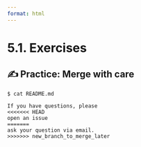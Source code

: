 ```yaml
---
format: html
---
```


<script src='../../src/quiz.js'></script>

# 5.1. Exercises

## ✍️ Practice: Merge with care

```
$ cat README.md

If you have questions, please
<<<<<<< HEAD
open an issue
=======
ask your question via email.
>>>>>>> new_branch_to_merge_later
```

<div id='mcq1'></div>
<script>
    generateQuiz(
        'mcq1',
        'Question 1',
        'Imagine you want to fix a merge conflict in <code>README.md</code> file. What do you have to do if you are working with the terminal and you want to write a different text for this merge conflict (i.e., neither of changes is satisfactory for you)?',
        {
        'You should delete everything between <code> <<<<<<< </code> and <code> ======= </code> and leave the remaining text': '',
        'You should delete everything between <code> ======= </code> and <code> >>>>>>> </code> and leave the remaining text': '',
        'You should delete everything between <code> <<<<<<< </code> and <code> >>>>>>> </code> and add the text you want instead': '',
        },
        'You should delete everything between <code> <<<<<<< </code> and <code> >>>>>>> </code> and add the text you want instead',
    );
        {
        'You should delete everything between <code> <<<<<<< </code> and <code> ======= </code> and leave the remaining text': '',
        'You should delete everything between <code> ======= </code> and <code> >>>>>>> </code> and leave the remaining text': '',
        'You should delete everything between <code> <<<<<<< </code> and <code> >>>>>>> </code> and add the text you want instead': '',
        },
        'You should delete everything between <code> <<<<<<< </code> and <code> >>>>>>> </code> and add the text you want instead',
    );
</script>

